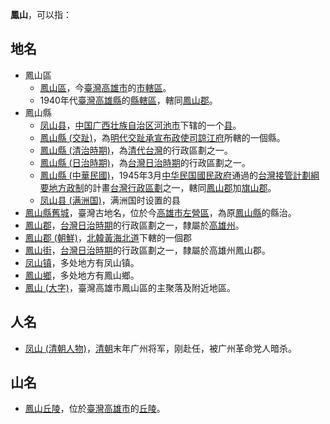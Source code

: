 {{NOT|鳳凰山}}
'''鳳山'''，可以指：

==地名==
*鳳山區
**[[鳳山區|鳳山區]]，今[[臺灣|臺灣]][[高雄市|高雄市]]的[[市轄區|市轄區]]。
**1940年代[[臺灣|臺灣]][[高雄縣|高雄縣]]的[[縣轄區_(中華民國)|縣轄區]]，轄同[[鳳山郡|鳳山郡]]。
*鳳山縣
**[[凤山县|凤山县]]，[[中华人民共和国|中国]][[广西壮族自治区|广西壮族自治区]][[河池市|河池市]]下辖的一个[[县|县]]。
**[[鳳山縣_(交趾)|鳳山縣 (交趾)]]，為[[明朝|明代]][[交趾承宣布政使司|交趾承宣布政使司]][[諒江府|諒江府]]所轄的一個縣。
**[[鳳山縣_(清治時期)|鳳山縣 (清治時期)]]，為[[清代|清代]][[台灣|台灣]]的行政區劃之一。
**[[鳳山縣_(日治時期)|鳳山縣 (日治時期)]]，為[[台灣日治時期|台灣日治時期]]的行政區劃之一。
**[[鳳山郡|鳳山縣 (中華民國)]]，1945年3月[[中华民国|中华民国]][[國民政府|國民政府]]通過的[[台灣接管計劃綱要地方政制|台灣接管計劃綱要地方政制]]的計畫[[台灣行政區劃|台灣行政區劃]]之一，轄同[[鳳山郡|鳳山郡]]加[[旗山郡|旗山郡]]。
**[[凤山县_(满洲国)|凤山县 (满洲国)]]，满洲国时设置的县
*[[鳳山縣舊城|鳳山縣舊城]]，臺灣古地名，位於今[[高雄市|高雄市]][[左營區|左營區]]，為原[[鳳山縣_(清治時期)|鳳山縣]]的縣治。
*[[鳳山郡|鳳山郡]]，[[台灣日治時期|台灣日治時期]]的行政區劃之一，隸屬於[[高雄州|高雄州]]。
*[[鳳山郡_(朝鮮)|鳳山郡 (朝鮮)]]，[[北韓|北韓]][[黃海北道|黃海北道]]下轄的一個郡
*[[鳳山街|鳳山街]]，[[台灣日治時期|台灣日治時期]]的行政區劃之一，隸屬於高雄州鳳山郡。
*[[凤山镇|凤山镇]]，多处地方有凤山镇。
*[[鳳山鄉|鳳山鄉]]，多处地方有鳳山鄉。
*[[鳳山_(大字)|鳳山 (大字)]]，臺灣高雄市鳳山區的主聚落及附近地區。

==人名==
*[[凤山_(清朝人物)|凤山 (清朝人物)]]，[[清朝|清朝]]末年广州将军，刚赴任，被广州革命党人暗杀。

==山名==
*[[鳳山丘陵|鳳山丘陵]]，位於[[臺灣|臺灣]][[高雄市|高雄市]]的[[丘陵|丘陵]]。

{{disambig|Cat=二字亞洲相關消歧義}}